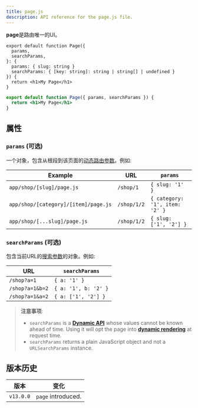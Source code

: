 ```yaml
---
title: page.js
description: API reference for the page.js file.
---
```



**page**是路由唯一的UI。

```tsx title="app/blog/[slug]/page.tsx" switcher
export default function Page({
  params,
  searchParams,
}: {
  params: { slug: string }
  searchParams: { [key: string]: string | string[] | undefined }
}) {
  return <h1>My Page</h1>
}
```

```jsx title="app/blog/[slug]/page.js" switcher
export default function Page({ params, searchParams }) {
  return <h1>My Page</h1>
}
```

## 属性

### `params` (可选)

一个对象，包含从根段到该页面的[动态路由参数](/docs/app/building-your-application/routing/dynamic-routes)。例如:

| Example                              | URL         | `params`                       |
| ------------------------------------ | ----------- | ------------------------------ |
| `app/shop/[slug]/page.js`            | `/shop/1`   | `{ slug: '1' }`                |
| `app/shop/[category]/[item]/page.js` | `/shop/1/2` | `{ category: '1', item: '2' }` |
| `app/shop/[...slug]/page.js`         | `/shop/1/2` | `{ slug: ['1', '2'] }`         |

### `searchParams` (可选)

包含当前URL的[搜索参数](https://developer.mozilla.org/en-US/docs/Learn/Common_questions/What_is_a_URL#parameters)的对象。例如:

| URL             | `searchParams`       |
| --------------- | -------------------- |
| `/shop?a=1`     | `{ a: '1' }`         |
| `/shop?a=1&b=2` | `{ a: '1', b: '2' }` |
| `/shop?a=1&a=2` | `{ a: ['1', '2'] }`  |

> **注意事项**:
>
> - `searchParams` is a **[Dynamic API](/docs/app/building-your-application/rendering/static-and-dynamic-rendering#dynamic-functions)** whose values cannot be known ahead of time. Using it will opt the page into **[dynamic rendering](/docs/app/building-your-application/rendering/static-and-dynamic-rendering#dynamic-rendering)** at request time.
> - `searchParams` returns a plain JavaScript object and not a `URLSearchParams` instance.

## 版本历史

| 版本      | 变化               |
| --------- | ------------------ |
| `v13.0.0` | `page` introduced. |
